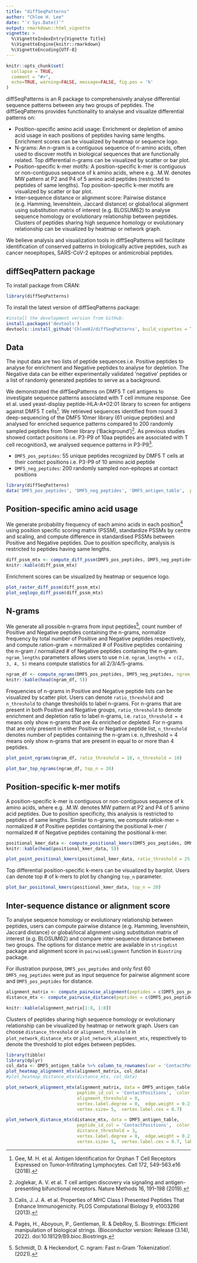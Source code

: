 ```yaml
---
title: "diffSeqPatterns"
author: "Chloe H. Lee"
date: "`r Sys.Date()`"
output: rmarkdown::html_vignette
vignette: >
  %\VignetteIndexEntry{Vignette Title}
  %\VignetteEngine{knitr::rmarkdown}
  %\VignetteEncoding{UTF-8}
---
```


```r
knitr::opts_chunk$set(
  collapse = TRUE,
  comment = "#>",
  echo=TRUE, warning=FALSE, message=FALSE, fig.pos = 'h'
)
```


diffSeqPatterns is an R package to comprehensively analyse differential sequence patterns between any two groups of peptides. The diffSeqPatterns provides functionality to analyse and visualize differential patterns on:

- Position-specific amino acid usage: Enrichment or depletion of amino acid usage in each positions of peptides having same lengths. Enrichment scores can be visualized by heatmap or sequence logo. 
- N-grams: An n-gram is a contiguous sequence of n-amino acids, often used to discover motifs in biological sequences that are functionally related. Top differential n-grams can be visualized by scatter or bar plot. 
- Position-specific k-mer motifs: A position-specific k-mer is contiguous or non-contiguous sequence of k amino acids, where e.g. .M.W. denotes MW pattern at P2 and P4 of 5 amino acid peptides (restricted to peptides of same lengths). Top position-specific k-mer motifs are visualized by scatter or bar plot. 
- Inter-sequence distance or alignment score: Pairwise distance (e.g. Hamming, levenshtein, Jaccard distance) or global/local alignment using substitution matrix of interest (e.g. BLOSUM62) to analyse sequence homology or evolutionary relationship between peptides. Clusters of peptides sharing high sequence homology or evolutionary relationship can be visualized by heatmap or network graph. 

We believe analysis and visualization tools in diffSeqPatterns will facilitate identification of conserved patterns in biologically active peptides, such as cancer neoepitopes, SARS-CoV-2 epitopes or antimicrobial peptides. 

## diffSeqPattern package

To install package from CRAN:
```r
library(diffSeqPatterns)
```


To install the latest version of diffSeqPatterns package:
```r
#install the development version from GitHub:
install.packages('devtools')
devtools::install_github('ChloeHJ/diffSeqPatterns', build_vignettes = TRUE)
```


## Data

The input data are two lists of peptide sequences i.e. Positive peptides to analyse for enrichment and Negative peptides to analyse for depletion. The Negative data can be either experimentally validated ‘negative’ peptides or a list of randomly generated peptides to serve as a background. 

We demonstrated the diffSeqPatterns on DMF5 T cell antigens to investigate sequence patterns associated with T cell immune response. Gee et al. used yeast-display peptide-HLA-A*02:01 library to screen for antigens against DMF5 T cells^[Gee, M. H. et al. Antigen Identification for Orphan T Cell Receptors Expressed on Tumor-Infiltrating Lymphocytes. Cell 172, 549-563.e16 (2018).]. We retrieved sequences identified from round 3 deep-sequencing of the DMF5 10mer library (61 unique peptides) and analysed for enriched sequence patterns compared to 200 randomly sampled peptides from 10mer library (‘Background’)^[Joglekar, A. V. et al. T cell antigen discovery via signaling and antigen-presenting bifunctional receptors. Nature Methods 16, 191–198 (2019).]. As previous studies showed contact positions i.e. P3-P9 of 10aa peptides are associated with T cell recognition3, we analysed sequence patterns in P3-P9^[Calis, J. J. A. et al. Properties of MHC Class I Presented Peptides That Enhance Immunogenicity. PLOS Computational Biology 9, e1003266 (2013).].


- `DMF5_pos_peptides`: 55 unique peptides recognized by DMF5 T cells at their contact positions i.e. P3-P9 of 10 amino acid peptide 
- `DMF5_neg_peptides`: 200 randomly sampled non-epitopes at contact positions 

```r
library(diffSeqPatterns)
data('DMF5_pos_peptides', 'DMF5_neg_peptides', 'DMF5_antigen_table',  package = 'diffSeqPatterns')
```

## Position-specific amino acid usage
We generate probability frequency of each amino acids in each position^[Pagès, H., Aboyoun, P., Gentleman, R. & DebRoy, S. Biostrings: Efficient manipulation of biological strings. (Bioconductor version: Release (3.14), 2022). doi:10.18129/B9.bioc.Biostrings.] using position specific scoring matrix (PSSM), standardize PSSMs by centre and scaling, and compute difference in standardised PSSMs between Positive and Negative peptides. Due to position specificity, analysis is restricted to peptides having same lengths. 

```r
diff_pssm_mtx <- compute_diff_pssm(DMF5_pos_peptides, DMF5_neg_peptides)
knitr::kable(diff_pssm_mtx)
```

Enrichment scores can be visualized by heatmap or sequence logo. 
```r
plot_raster_diff_pssm(diff_pssm_mtx)
plot_seqlogo_diff_pssm(diff_pssm_mtx)
```



## N-grams
We generate all possible n-grams from input peptides^[Schmidt, D. & Heckendorf, C. ngram: Fast n-Gram ‘Tokenization’. (2021).], count number of Positive and Negative peptides containing the n-grams, normalize frequency by total number of Positive and Negative peptides respectively, and compute ration-gram = normalized # of Positive peptides containing the n-gram / normalized # of Negative peptides containing the n-gram. `ngram_lengths` parameters allows users to use n i.e. `ngram_lengths = c(2, 3, 4, 5)` means compute statistics for all 2/3/4/5-grams. 
```r
ngram_df <- compute_ngrams(DMF5_pos_peptides, DMF5_neg_peptides, ngram_lengths = c(2, 3, 4, 5))
knitr::kable(head(ngram_df, 5))
```


Frequencies of n-grams in Positive and Negative peptide lists can be visualized by scatter plot. Users can denote `ratio_threshold` and  `n_threshold` to change thresholds to label n-grams. For n-grams that are present in both Positive and Negative groups, `ratio_threshold` to denote enrichment and depletion ratio to label n-grams, i.e. `ratio_threshold = 4` means only show n-grams that are 4x enriched or depleted. For n-grams that are only present in either Positive or Negative peptide list, `n_threshold` denotes number of peptides containing the n-gram i.e. n_threshold = 4 means only show n-grams that are present in equal to or more than 4 peptides. 

```r
plot_point_ngrams(ngram_df, ratio_threshold = 10, n_threshold = 10) 
```


```r
plot_bar_top_ngrams(ngram_df, top_n = 20)
```



## Position-specific k-mer motifs
A position-specific k-mer is contiguous or non-contiguous sequence of k amino acids, where e.g. .M.W. denotes MW pattern at P2 and P4 of 5 amino acid peptides. Due to position specificity, this analysis is restricted to peptides of same lengths. Similar to n-grams, we compute ratiok-mer = normalized # of Positive peptides containing the positional k-mer / normalized # of Negative peptides containing the positional k-mer.

```r
positional_kmer_data <- compute_positional_kmers(DMF5_pos_peptides, DMF5_neg_peptides)
knitr::kable(head(positional_kmer_data, 5))

```

```r
plot_point_positional_kmers(positional_kmer_data, ratio_threshold = 25,  n_threshold = 10)
```

Top differential position-specific k-mers can be visualized by barplot. Users can denote top # of k-mers to plot by changing `top_n` parameter.
```r
plot_bar_posiitonal_kmers(positional_kmer_data, top_n = 20) 
```

## Inter-sequence distance or alignment score
To analyse sequence homology or evolutionary relationship between peptides, users can compute 
pairwise distance (e.g. Hamming, levenshtein, Jaccard distance) or global/local alignment using substitution matrix of interest (e.g. BLOSUM62) and compare inter-sequence distance between two groups. The options for distance metric are available in `stringdist` package and alignment score in `pairwiseAlignment` function in `Biostring` package. 

For illustration purpose, `DMF5_pos_peptides` and only first 60 `DMF5_neg_peptides` were put as input sequence for pairwise alignment score and `DMF5_pos_peptides` for distance. 

```r
alignment_matrix <- compute_pairwise_alignment(peptides = c(DMF5_pos_peptides, DMF5_neg_peptides[1:20]))
distance_mtx <- compute_pairwise_distance(peptides = c(DMF5_pos_peptides))

knitr::kable(alignment_matrix[1:8, 1:8])

```

Clusters of peptides sharing high sequence homology or evolutionary relationship can be visualized by heatmap or network graph. Users can choose `distance_threshold` or `alignment_threshold` in `plot_network_distance_mtx` or `plot_network_alignment_mtx`, respectively to denote the threshold to plot edges between peptides. 

```r
library(tibble)
library(dplyr)
col_data <- DMF5_antigen_table %>% column_to_rownames(var = 'ContactPositions' )
plot_heatmap_alignment_mtx(alignment_matrix, col_data)
#plot_heatmap_distance_mtx(distance_mtx, col_data)
```

```r
plot_network_alignment_mtx(alignment_matrix, data = DMF5_antigen_table, # need to change data 
                           peptide_id_col = 'ContactPositions',  color_col = 'TCR',
                           alignment_threshold = 0,
                           vertex.label.degree = 0,  edge.weight = 0.2,
                           vertex.size= 5,  vertex.label.cex = 0.7)

plot_network_distance_mtx(distance_mtx, data = DMF5_antigen_table,
                           peptide_id_col = 'ContactPositions',  color_col = 'TCR',
                           distance_threshold = 3,
                           vertex.label.degree = 0,  edge.weight = 0.2,
                           vertex.size= 5,  vertex.label.cex = 0.7, label_vertex=TRUE)
```



